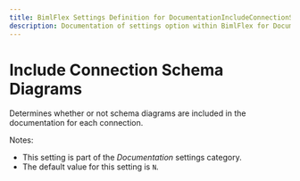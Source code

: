 ```yaml
---
title: BimlFlex Settings Definition for DocumentationIncludeConnectionSchemaDiagrams
description: Documentation of settings option within BimlFlex for DocumentationIncludeConnectionSchemaDiagrams
---
```

<head>
  <meta name="varigenceProduct" content="BimlFlex"></meta>
  <meta name="varigenceArticleType" content="Reference"></meta>
</head>

# Include Connection Schema Diagrams

Determines whether or not schema diagrams are included in the documentation for each connection.

Notes:

* This setting is part of the *Documentation* settings category.
* The default value for this setting is `N`.
